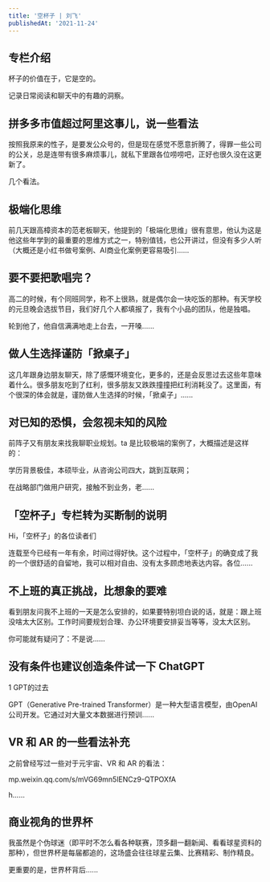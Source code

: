 ```yaml
---
title: '空杯子 | 刘飞'
publishedAt: '2021-11-24'
---
```


## 专栏介绍

杯子的价值在于，它是空的。  
  
记录日常阅读和聊天中的有趣的洞察。

## 拼多多市值超过阿里这事儿，说一些看法
按照我原来的性子，是要发公众号的，但是现在感觉不愿意折腾了，得罪一些公司的公关，总是连带有很多麻烦事儿，就私下里跟各位唠唠吧，正好也很久没在这更新了。

几个看法。

## 极端化思维
前几天跟高樟资本的范老板聊天，他提到的「极端化思维」很有意思，他认为这是他这些年学到的最重要的思维方式之一，特别值钱，也公开讲过，但没有多少人听（大概还是小红书做号案例、AI商业化案例更容易吸引......

## 要不要把歌唱完？
高二的时候，有个同班同学，称不上很熟，就是偶尔会一块吃饭的那种。有天学校的元旦晚会选拔节目，我们好几个人都填报了，我有个小品的团队，他是独唱。

轮到他了，他自信满满地走上台去，一开嗓......

## 做人生选择谨防「掀桌子」
这几年跟身边朋友聊天，除了感慨环境变化，更多的，还是会反思过去这些年意味着什么。很多朋友吃到了红利，很多朋友又跌跌撞撞把红利消耗没了。这里面，有个很深的体会就是，谨防做人生选择的时候，「掀桌子」......

## 对已知的恐惧，会忽视未知的风险
前阵子又有朋友来找我聊职业规划。ta 是比较极端的案例了，大概描述是这样的：

学历背景极佳，本硕毕业，从咨询公司四大，跳到互联网；

在战略部门做用户研究，接触不到业务，老......

## 「空杯子」专栏转为买断制的说明
Hi，「空杯子」的各位读者们

连载至今已经有一年有余，时间过得好快。这个过程中，「空杯子」的确变成了我的一个很舒适的自留地，我可以相对自由、没有太多顾虑地表达内容。各位......

## 不上班的真正挑战，比想象的要难
看到朋友问我不上班的一天是怎么安排的，如果要特别坦白说的话，就是：跟上班没啥太大区别。工作时间要规划合理、办公环境要安排妥当等等，没太大区别。

你可能就有疑问了：不是说......

## 没有条件也建议创造条件试一下 ChatGPT
1 GPT的过去

GPT（Generative Pre-trained Transformer）是一种大型语言模型，由OpenAI公司开发。它通过对大量文本数据进行预训......

## VR 和 AR 的一些看法补充
之前曾经写过一些对于元宇宙、VR 和 AR 的看法：

mp.weixin.qq.com/s/mVG69mn5lENCz9-QTPOXfA

h......

## 商业视角的世界杯
我虽然是个伪球迷（即平时不怎么看各种联赛，顶多翻一翻新闻、看看球星资料的那种），但世界杯是每届都追的，这场盛会往往球星云集、比赛精彩、制作精良。

更重要的是，世界杯背后......

